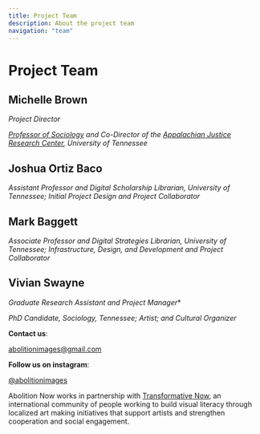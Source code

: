 ```yaml
---
title: Project Team
description: About the project team
navigation: "team"
---
```


# Project Team

## Michelle Brown

*Project Director*

*<a href="https://sociology.utk.edu/people/michelle-brown/">Professor of Sociology</a> and Co-Director of the
<a href="https://ajrc.utk.edu">Appalachian Justice Research Center</a>, University of Tennessee*

## Joshua Ortiz Baco

*Assistant Professor and Digital Scholarship Librarian, University of Tennessee; Initial Project Design and Project Collaborator*


## Mark Baggett

*Associate Professor and Digital Strategies Librarian, University of Tennessee; Infrastructure, Design, and Development and Project Collaborator*


## Vivian Swayne

*Graduate Research Assistant and Project Manager**

*PhD Candidate, Sociology, Tennessee; Artist; and Cultural Organizer*

**Contact us**:

<a href="mailto:abolitionimages@gmail.com">abolitionimages@gmail.com</a>

**Follow us on instagram**:

<a href="https://www.instagram.com/abolitionimages">@abolitionimages</a>

Abolition Now works in partnership with <a href="https://transformativenow.org">Transformative Now</a>, an international
community of people working to build visual literacy through localized art making initiatives that support artists and
strengthen cooperation and social engagement.
